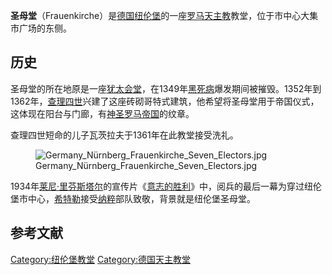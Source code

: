 {{Unreferenced|time=2020-03-09T02:18:09+00:00}}
{{Infobox religious building
| building_name = 圣母堂<br>Frauenkirche
| image =Nuremberg Frauenkirche.jpg
| location = [[纽伦堡|纽伦堡]]
| religious_affiliation = [[罗马天主教|罗马天主教]]
| consecration_year =1358年
| status = 本堂区圣堂
| architecture_type = 教堂
| architecture_style =[[哥特式|哥特式]]
| facade_direction = 西
| groundbreaking = 1352年
| year_completed = 1361年
| specifications =no
| capacity = 25000
}}
'''圣母堂'''（Frauenkirche）是[[德国|德国]][[纽伦堡|纽伦堡]]的一座[[罗马天主教|罗马天主教]]教堂，位于市中心大集市广场的东侧。

==历史==
圣母堂的所在地原是一座[[犹太会堂|犹太会堂]]，在1349年[[黑死病|黑死病]]爆发期间被摧毁。1352年到1362年，[[查理四世|查理四世]]兴建了这座砖砌哥特式建筑，他希望将圣母堂用于帝国仪式，这体现在阳台与门廊，有[[神圣罗马帝国|神圣罗马帝国]]的纹章。

查理四世短命的儿子瓦茨拉夫于1361年在此教堂接受洗礼。 

[[Image:Germany_Nürnberg_Frauenkirche_Seven_Electors.jpg|thumb]]

1934年[[莱尼·里芬斯塔尔|莱尼·里芬斯塔尔]]的宣传片《[[意志的胜利|意志的胜利]]》中，阅兵的最后一幕为穿过纽伦堡市中心，[[希特勒|希特勒]]接受[[纳粹|纳粹]]部队致敬，背景就是纽伦堡圣母堂。

==参考文献==
{{Commons category|Frauenkirche (Nürnberg)}}
{{coord|49.454|N|11.078|E|source:dewiki_region:DE-BY_type:landmark|format=dms|display=title}}

[[Category:纽伦堡教堂|Category:纽伦堡教堂]]
[[Category:德国天主教堂|Category:德国天主教堂]]